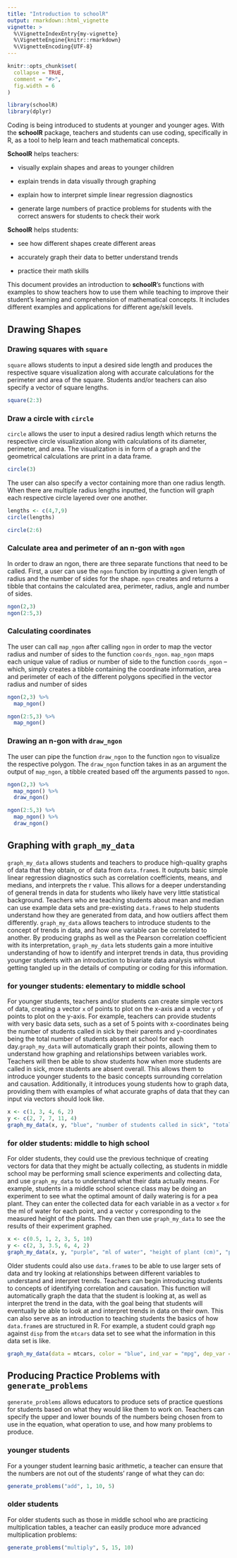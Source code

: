 ```yaml
---
title: "Introduction to schoolR"
output: rmarkdown::html_vignette
vignette: >
  %\VignetteIndexEntry{my-vignette}
  %\VignetteEngine{knitr::rmarkdown}
  %\VignetteEncoding{UTF-8}
---
```


```r
knitr::opts_chunk$set(
  collapse = TRUE,
  comment = "#>",
  fig.width = 6
)
```

```r
library(schoolR)
library(dplyr)
```

Coding is being introduced to students at younger and younger ages. With the **schoolR** package, teachers and students can use coding, specifically in R, as a tool to help learn and teach mathematical concepts. 

**SchoolR** helps teachers:

  * visually explain shapes and areas to younger children
  
  * explain trends in data visually through graphing
  
  * explain how to interpret simple linear regression diagnostics
  
  * generate large numbers of practice problems for students with the correct answers for students to check their work
  
**SchoolR** helps students:
  
  * see how different shapes create different areas
  
  * accurately graph their data to better understand trends
  
  * practice their math skills
  
This document provides an introduction to **schoolR**'s functions with examples to show teachers how to use them while teaching to improve their student's learning and comprehension of mathematical concepts. It includes different examples and applications for different age/skill levels.

## Drawing Shapes

### Drawing squares with `square` 

`square` allows students to input a desired side length and produces the respective square visualization along with accurate calculations for the perimeter and area of the square. Students and/or teachers can also specify a vector of square lengths. 
```r
square(2:3)
```

### Draw a circle with `circle`

`circle` allows the user to input a desired radius length which returns the respective circle visualization along with calculations of its diameter, perimeter, and area. The visualization is in form of a graph and the geometrical calculations are print in a data frame.
```r
circle(3)
```

The user can also specify a vector containing more than one radius length. When there are multiple radius lengths inputted, the function will graph each respective circle layered over one another.
```r
lengths <- c(4,7,9)
circle(lengths)

circle(2:6)
```


### Calculate area and perimeter of an n-gon with `ngon` 

In order to draw an ngon, there are three separate functions that need to be called. First, a user can use the `ngon` function by inputting a given length of radius and the number of sides for the shape. `ngon` creates and returns a tibble that contains the calculated area, perimeter, radius, angle and number of sides. 
```r
ngon(2,3)
ngon(2:5,3)
```


### Calculating coordinates

The user can call `map_ngon` after calling `ngon` in order to map the vector radius \code{r} and number of sides \code{n} to the function `coords_ngon`. `map_ngon` maps each unique value of radius or number of side to the function `coords_ngon` -- which, simply creates a tibble containing the coordinate information, area and perimeter of each of the different polygons specified in the vector radius \code{r} and number of sides \code{n}
```r
ngon(2,3) %>%
  map_ngon()

ngon(2:5,3) %>%
  map_ngon()
```

### Drawing an n-gon with `draw_ngon` 

The user can pipe the function `draw_ngon` to the function `ngon` to visualize the respective polygon. The `draw_ngon` function takes in as an argument the output of `map_ngon`, a tibble created based off the arguments passed to `ngon`. 
```r
ngon(2,3) %>%
  map_ngon() %>%
  draw_ngon()

ngon(2:5,3) %>%
  map_ngon() %>%
  draw_ngon()
```

## Graphing with `graph_my_data`

`graph_my_data` allows students and teachers to produce high-quality graphs of data that they obtain, or of data from `data.frame`s. It outputs basic simple linear regression diagnostics such as correlation coefficients, means, and medians, and interprets the r value. This allows for a deeper understanding of general trends in data for students who likely have very little statistical background. Teachers who are teaching students about mean and median can use example data sets and pre-existing `data.frame`s to help students understand how they are generated from data, and how outliers affect them differently. `graph_my_data` allows teachers to introduce students to the concept of trends in data, and how one variable can be correlated to another. By producing graphs as well as the Pearson correlation coefficient with its interpretation, `graph_my_data` lets students gain a more intuitive understanding of how to identify and interpret trends in data, thus providing younger students with an introduction to bivariate data analysis without getting tangled up in the details of computing or coding for this information.

### for younger students: elementary to middle school 
For younger students, teachers and/or students can create simple vectors of data, creating a vector `x` of points to plot on the x-axis and a vector `y` of points to plot on the y-axis. 
For example, teachers can provide students with very basic data sets, such as a set of 5 points with x-coordinates being the number of students called in sick by their parents and y-coordinates being the total number of students absent at school for each day.`graph_my_data` will automatically graph their points, allowing them to understand how graphing and relationships between variables work. Teachers will then be able to show students how when more students are called in sick, more students are absent overall. This allows them to introduce younger students to the basic concepts surrounding correlation and causation. Additionally, it introduces young students how to graph data, providing them with examples of what accurate graphs of data that they can input via vectors should look like.
```r
x <- c(1, 3, 4, 6, 2)
y <- c(2, 7, 7, 11, 4)
graph_my_data(x, y, "blue", "number of students called in sick", "total number of absences", "kids out of school on a certain day")
```

### for older students: middle to high school
For older students, they could use the previous technique of creating vectors for data that they might be actually collecting, as students in middle school may be performing small science experiments and collecting data, and use `graph_my_data` to understand what their data actually means. 
For example, students in a middle school science class may be doing an experiment to see what the optimal amount of daily watering is for a pea plant. They can enter the collected data for each variable in as a vector `x` for the ml of water for each point, and a vector `y` corresponding to the measured height of the plants. They can then use `graph_my_data` to see the results of their experiment graphed. 
```r
x <- c(0.5, 1, 2, 3, 5, 10)
y <- c(2, 3, 3.5, 6, 4, 2)
graph_my_data(x, y, "purple", "ml of water", "height of plant (cm)", "plant height vs amount of water given to plant daily")
```

Older students could also use `data.frame`s to be able to use larger sets of data and try looking at relationships between different variables to understand and interpret trends. Teachers can begin introducing students to concepts of identifying correlation and causation. This function will automatically graph the data that the student is looking at, as well as interpret the trend in the data, with the goal being that students will eventually be able to look at and interpret trends in data on their own. This can also serve as an introduction to teaching students the basics of how `data.frame`s are structured in R.
For example, a student could graph `mgp` against `disp` from the `mtcars` data set to see what the information in this data set is like.
```r
graph_my_data(data = mtcars, color = "blue", ind_var = "mpg", dep_var = "disp", title = "mtcars data")$r_df
```


## Producing Practice Problems with `generate_problems`

`generate_problems` allows educators to produce sets of practice questions for students based on what they would like them to work on. Teachers can specify the upper and lower bounds of the numbers being chosen from to use in the equation, what operation to use, and how many problems to produce.

### younger students
For a younger student learning basic arithmetic, a teacher can ensure that the numbers are not out of the students' range of what they can do:
```r
generate_problems("add", 1, 10, 5)
```

### older students
For older students such as those in middle school who are practicing multiplication tables, a teacher can easily produce more advanced multiplication problems:
```r
generate_problems("multiply", 5, 15, 10)
```

